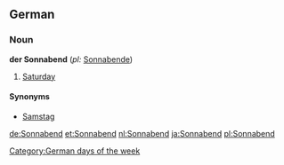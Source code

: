 ==German==
===Noun===
'''der Sonnabend''' (''pl:'' [[Sonnabende]])

#[[Saturday]]

====Synonyms====
*[[Samstag]]

[[Category:German days of the week]]

[[de:Sonnabend]]
[[et:Sonnabend]]
[[nl:Sonnabend]]
[[ja:Sonnabend]]
[[pl:Sonnabend]]